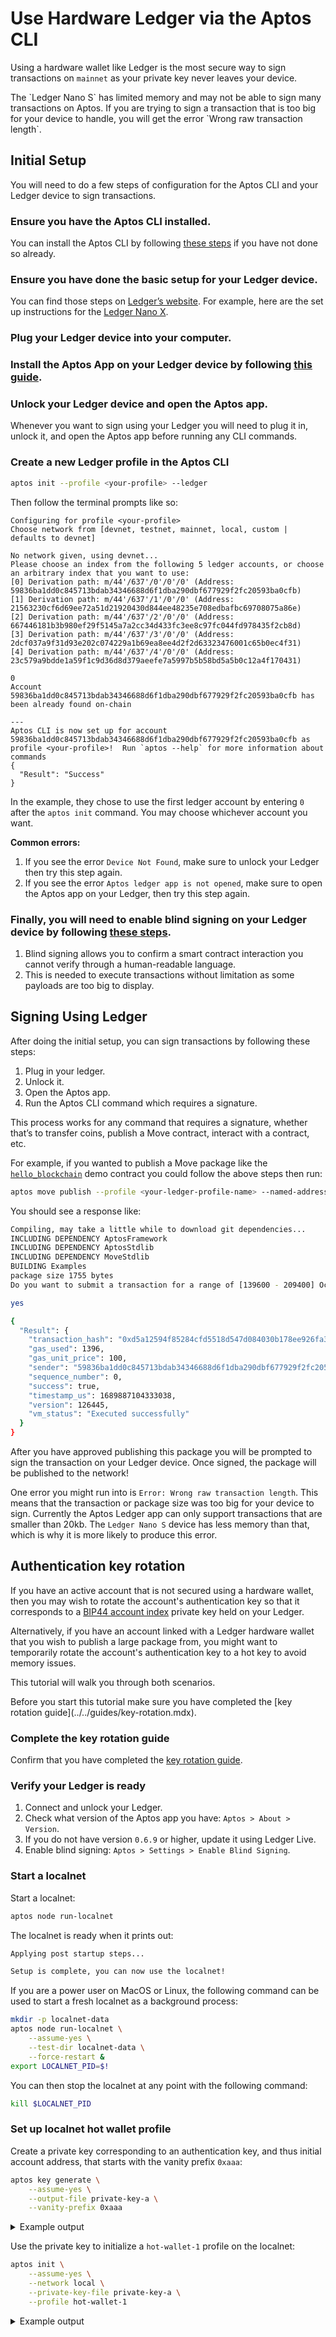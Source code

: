 
# Use Hardware Ledger via the Aptos CLI

Using a hardware wallet like Ledger is the most secure way to sign transactions on `mainnet` as your private key never leaves your device.

<Callout type="warning">
The `Ledger Nano S` has limited memory and may not be able to sign many transactions on Aptos. If you are trying to sign a transaction that is too big for your device to handle, you will get the error `Wrong raw transaction length`.
</Callout>

## Initial Setup

You will need to do a few steps of configuration for the Aptos CLI and your Ledger device to sign transactions.
<Steps>

### Ensure you have the Aptos CLI installed.
   You can install the Aptos CLI by following [these steps](../../cli.mdx) if you have not done so already.

### Ensure you have done the basic setup for your Ledger device.
   You can find those steps on [Ledger’s website](https://www.ledger.com/). For example, here are the set up instructions for the [Ledger Nano X](https://support.ledger.com/article/360018784134-zd).
### Plug your Ledger device into your computer.
### Install the Aptos App on your Ledger device by following [this guide](https://support.ledger.com/article/7326502672285-zd).
### Unlock your Ledger device and open the Aptos app.

   <Callout type="info" emoji="ℹ️">
   Whenever you want to sign using your Ledger you will need to plug it in, unlock it, and open the Aptos app before running any CLI commands.
   </Callout>

### Create a new Ledger profile in the Aptos CLI

   ```bash filename="Terminal"
   aptos init --profile <your-profile> --ledger
   ```

   Then follow the terminal prompts like so:

   ```text filename="Terminal"
   Configuring for profile <your-profile>
   Choose network from [devnet, testnet, mainnet, local, custom | defaults to devnet]

   No network given, using devnet...
   Please choose an index from the following 5 ledger accounts, or choose an arbitrary index that you want to use:
   [0] Derivation path: m/44'/637'/0'/0'/0' (Address: 59836ba1dd0c845713bdab34346688d6f1dba290dbf677929f2fc20593ba0cfb)
   [1] Derivation path: m/44'/637'/1'/0'/0' (Address: 21563230cf6d69ee72a51d21920430d844ee48235e708edbafbc69708075a86e)
   [2] Derivation path: m/44'/637'/2'/0'/0' (Address: 667446181b3b980ef29f5145a7a2cc34d433fc3ee8c97fc044fd978435f2cb8d)
   [3] Derivation path: m/44'/637'/3'/0'/0' (Address: 2dcf037a9f31d93e202c074229a1b69ea8ee4d2f2d63323476001c65b0ec4f31)
   [4] Derivation path: m/44'/637'/4'/0'/0' (Address: 23c579a9bdde1a59f1c9d36d8d379aeefe7a5997b5b58bd5a5b0c12a4f170431)

   0
   Account 59836ba1dd0c845713bdab34346688d6f1dba290dbf677929f2fc20593ba0cfb has been already found on-chain

   ---
   Aptos CLI is now set up for account 59836ba1dd0c845713bdab34346688d6f1dba290dbf677929f2fc20593ba0cfb as profile <your-profile>!  Run `aptos --help` for more information about commands
   {
     "Result": "Success"
   }
   ```

   In the example, they chose to use the first ledger account by entering `0` after the `aptos init` command. You may choose whichever account you want.

   **Common errors:**

   1. If you see the error `Device Not Found`, make sure to unlock your Ledger then try this step again.
   2. If you see the error `Aptos ledger app is not opened`, make sure to open the Aptos app on your Ledger, then try this step again.

### Finally, you will need to enable blind signing on your Ledger device by following [these steps](https://medium.com/@DavidLehman24/how-to-enable-disable-blind-signing-on-ledger-wallet-99113a85cdad).
   1. Blind signing allows you to confirm a smart contract interaction you cannot verify through a human-readable language.
   2. This is needed to execute transactions without limitation as some payloads are too big to display.
</Steps>

## Signing Using Ledger

After doing the initial setup, you can sign transactions by following these steps:

1. Plug in your ledger.
2. Unlock it.
3. Open the Aptos app.
4. Run the Aptos CLI command which requires a signature.

<Callout type="info" emoji="ℹ️">
This process works for any command that requires a signature, whether that’s to transfer coins, publish a Move contract, interact with a contract, etc.
</Callout>

For example, if you wanted to publish a Move package like the [`hello_blockchain`](https://github.com/aptos-labs/aptos-core/tree/main/aptos-move/move-examples/hello_blockchain) demo contract you could follow the above steps then run:

```bash filename="Terminal"
aptos move publish --profile <your-ledger-profile-name> --named-addresses hello_blockchain=<your-ledger-profile-name>
```

You should see a response like:

```bash filename="Terminal"
Compiling, may take a little while to download git dependencies...
INCLUDING DEPENDENCY AptosFramework
INCLUDING DEPENDENCY AptosStdlib
INCLUDING DEPENDENCY MoveStdlib
BUILDING Examples
package size 1755 bytes
Do you want to submit a transaction for a range of [139600 - 209400] Octas at a gas unit price of 100 Octas? [yes/no] >

yes

{
  "Result": {
    "transaction_hash": "0xd5a12594f85284cfd5518d547d084030b178ee926fa3d8cbf699cc0596eff538",
    "gas_used": 1396,
    "gas_unit_price": 100,
    "sender": "59836ba1dd0c845713bdab34346688d6f1dba290dbf677929f2fc20593ba0cfb",
    "sequence_number": 0,
    "success": true,
    "timestamp_us": 1689887104333038,
    "version": 126445,
    "vm_status": "Executed successfully"
  }
}

```

After you have approved publishing this package you will be prompted to sign the transaction on your Ledger device. Once signed, the package will be published to the network!

One error you might run into is `Error: Wrong raw transaction length`. This means that the transaction or package size was too big for your device to sign. Currently the Aptos Ledger app can only support transactions that are smaller than 20kb. The `Ledger Nano S` device has less memory than that, which is why it is more likely to produce this error.

## Authentication key rotation

If you have an active account that is not secured using a hardware wallet, then
you may wish to rotate the account's authentication key so that it corresponds
to a [BIP44 account index] private key held on your Ledger.

Alternatively, if you have an account linked with a Ledger hardware wallet that
you wish to publish a large package from, you might want to temporarily rotate
the account's authentication key to a hot key to avoid memory issues.

This tutorial will walk you through both scenarios.

<Callout type="warning" emoji="❗">
Before you start this tutorial make sure you have completed the
[key rotation guide](../../guides/key-rotation.mdx).
</Callout>

<Steps>

### Complete the key rotation guide

Confirm that you have completed the
[key rotation guide](../../guides/key-rotation.mdx).

### Verify your Ledger is ready

1. Connect and unlock your Ledger.
1. Check what version of the Aptos app you have: `Aptos > About > Version`.
1. If you do not have version `0.6.9` or higher, update it using Ledger Live.
1. Enable blind signing: `Aptos > Settings > Enable Blind Signing`.

### Start a localnet

Start a localnet:

```sh filename="Terminal"
aptos node run-localnet
```

The localnet is ready when it prints out:

```sh filename="Terminal"
Applying post startup steps...

Setup is complete, you can now use the localnet!
```

<Callout type="info" emoji="🧠">
If you are a power user on MacOS or Linux, the following command can be used
to start a fresh localnet as a background process:

```sh filename="Terminal"
mkdir -p localnet-data
aptos node run-localnet \
    --assume-yes \
    --test-dir localnet-data \
    --force-restart &
export LOCALNET_PID=$!
```

You can then stop the localnet at any point with the following command:

```sh filename="Terminal"
kill $LOCALNET_PID
```
</Callout>

### Set up localnet hot wallet profile

Create a private key corresponding to an authentication key, and thus initial
account address, that starts with the vanity prefix `0xaaa`:

```sh filename="Terminal"
aptos key generate \
    --assume-yes \
    --output-file private-key-a \
    --vanity-prefix 0xaaa
```

<details>
<summary>Example output</summary>
```sh filename="Terminal"
{
  "Result": {
    "PublicKey Path": "private-key-a.pub",
    "PrivateKey Path": "private-key-a",
    "Account Address:": "0xaaac71af5f2a4af4ec2639a15799bf9b945afb061c8bee102b636531c1b00eb5"
  }
}
```
</details>

Use the private key to initialize a `hot-wallet-1` profile on the localnet:

```sh filename="Terminal"
aptos init \
    --assume-yes \
    --network local \
    --private-key-file private-key-a \
    --profile hot-wallet-1
```

<details>
<summary>Example output</summary>
```sh filename="Terminal"
Configuring for profile hot-wallet-1
Configuring for network Local
Using command line argument for private key
Account 0xaaac71af5f2a4af4ec2639a15799bf9b945afb061c8bee102b636531c1b00eb5 doesn\'t exist, creating it and funding it with 100000000 Octas
Account 0xaaac71af5f2a4af4ec2639a15799bf9b945afb061c8bee102b636531c1b00eb5 funded successfully

---
Aptos CLI is now set up for account 0xaaac71af5f2a4af4ec2639a15799bf9b945afb061c8bee102b636531c1b00eb5 as profile hot-wallet-1!  Run `aptos --help` for more information about commands
{
  "Result": "Success"
}
```
</details>

### Rotate the hot wallet key

Rotate the authentication key of the hot wallet to use [BIP44 account index]
1000 on your Ledger:

```sh filename="Terminal"
aptos account rotate-key \
    --assume-yes \
    --new-derivation-index 1000 \
    --profile hot-wallet-1 \
    --save-to-profile ledger-wallet-1000
```

<Callout type="info" emoji="🧠">
As a best practice, this command uses a [BIP44 account index] that starts at a
large number (1000) to indicate that the account is secured by a rotated
authentication key on a Ledger, to ensure it does not conflict with any other
existing accounts.

This practice aids in profile recovery, as shown below.
</Callout>

Follow the instructions from the CLI prompt:

```sh filename="Terminal"
Approve rotation proof challenge signature on your Ledger device
```

<details>
<summary>Example output</summary>
```sh filename="Terminal"
{
  "Result": {
    "message": "Saved new profile ledger-wallet-1000",
    "transaction": {
      "transaction_hash": "0x1a6df99651ac170bda10cfb9898fa196321d80a928033791b9d2231f77738bb2",
      "gas_used": 448,
      "gas_unit_price": 100,
      "sender": "aaac71af5f2a4af4ec2639a15799bf9b945afb061c8bee102b636531c1b00eb5",
      "sequence_number": 0,
      "success": true,
      "timestamp_us": 1717986382369736,
      "version": 186,
      "vm_status": "Executed successfully"
    }
  }
}
```
</details>

Compare the `hot-wallet-1` and `ledger-wallet-1000` profiles, noting that they
have the same `account` address but different `public_key` values:

```sh filename="Terminal"
aptos config show-profiles --profile hot-wallet-1
aptos config show-profiles --profile ledger-wallet-1000
```

<details>
<summary>Example output</summary>
```sh filename="Terminal"
{
  "Result": {
    "hot-wallet-1": {
      "has_private_key": true,
      "public_key": "0xffb1240fd1267207cc3ed2e1b5386e090a9ca2c844d7f9e0077b3d7dd5d5e430",
      "account": "aaa271bca468fb8518f73a732a484b29a1bc296ebcb23f15639d4865a5cebe87",
      "rest_url": "http://localhost:8080",
      "faucet_url": "http://localhost:8081"
    }
  }
}
{
  "Result": {
    "ledger-wallet-1000": {
      "has_private_key": false,
      "public_key": "0x20ba83f9b9fdab73b0ace8fda26ce24c98cf55060b72b69cfbd25add6a25d09b",
      "account": "aaa271bca468fb8518f73a732a484b29a1bc296ebcb23f15639d4865a5cebe87",
      "rest_url": "http://localhost:8080",
      "faucet_url": "http://localhost:8081"
    }
  }
}
```
</details>

Since the account is no longer secured by the hot private key, delete the
private and public key files.

<Callout type="info" emoji="🧠">
If you are using a UNIX-like machine:

```shell filename="Terminal"
rm private-key-a
rm private-key-b
rm private-key-a.pub
rm private-key-b.pub
```
</Callout>

Now that you have successfully rotated the authentication key of the hot wallet,
you can delete the profiles too:

```sh filename="Terminal"
aptos config delete-profile --profile hot-wallet-1
aptos config delete-profile --profile ledger-wallet-1000
```

<details>
<summary>Example output</summary>
```sh filename="Terminal"
{
  "Result": "Deleted profile hot-wallet-1"
}
{
  "Result": "Deleted profile ledger-wallet-1000"
}
```
</details>

### Recover profile

Since you know that you rotated the authentication key of the hot wallet to the
Ledger, and since you used the best practice of a [BIP44 account index] offset
of 1000, you can easily recover the profile using the [BIP44 account index]
alone:

```sh filename="Terminal"
aptos init \
    --assume-yes \
    --derivation-index 1000 \
    --network local \
    --profile ledger-wallet-1000-recovered
```

<details>
<summary>Example output</summary>
```sh filename="Terminal"
Configuring for profile ledger-wallet-1000-recovered
Configuring for network Local
Account 0xaaac71af5f2a4af4ec2639a15799bf9b945afb061c8bee102b636531c1b00eb5 has been already found onchain

---
Aptos CLI is now set up for account 0xaaac71af5f2a4af4ec2639a15799bf9b945afb061c8bee102b636531c1b00eb5 as profile ledger-wallet-1000-recovered!  Run `aptos --help` for more information about commands
{
  "Result": "Success"
}
```
</details>

Note that this profile corresponds to the specified `0xaaa...` vanity account
address:

```sh filename="Terminal"
aptos config show-profiles --profile ledger-wallet-1000-recovered
```

<details>
<summary>Example output</summary>
```sh filename="Terminal"
{
  "Result": {
    "ledger-wallet-1000-recovered": {
      "has_private_key": false,
      "public_key": "0x20ba83f9b9fdab73b0ace8fda26ce24c98cf55060b72b69cfbd25add6a25d09b",
      "account": "aaac71af5f2a4af4ec2639a15799bf9b945afb061c8bee102b636531c1b00eb5",
      "rest_url": "http://localhost:8080",
      "faucet_url": "http://localhost:8081"
    }
  }
}
```
</details>

<Callout type="info" emoji="🧠">
The `aptos init` command first checks the [`account::OriginatingAddress`] table
for determining the account address associated with a public key, so as long as
you follow best practices from the
[key rotation guide](../../guides/key-rotation.mdx) and only
authenticate one account at a time with a private key, you'll easily be able to
recover your profile based on the [BIP44 account index] alone.
</Callout>

### Rotate to new hot private key

If you have an account linked with a Ledger hardware wallet that you wish to use
for publication of a large package, you'll be unable to sign the package
publication transaction due to the Ledger's memory limitations. In this case,
you'll want to temporarily rotate to a hot wallet.

Start by generating a new private key:

```sh filename="Terminal"
aptos key generate \
    --assume-yes \
    --output-file private-key-b \
    --vanity-prefix 0xbbb
```

<details>
<summary>Example output</summary>
```sh filename="Terminal"
{
  "Result": {
    "PublicKey Path": "private-key-b.pub",
    "PrivateKey Path": "private-key-b",
    "Account Address:": "0xbbbede2b4f1d49eff0b156ab0756889a6f2bb68f215399d5015da9ac45921b47"
  }
}
```
</details>

Rotate the authentication key of the account linked with the Ledger to the new
private key:

```sh filename="Terminal"
aptos account rotate-key \
    --assume-yes \
    --new-private-key-file private-key-b \
    --profile ledger-wallet-1000-recovered \
    --save-to-profile temporary-hot-wallet
```

Follow the instructions from the CLI prompt:

```sh filename="Terminal"
Approve rotation proof challenge signature on your Ledger device
```

```sh filename="Terminal"
Approve transaction on your Ledger device
```

<details>
<summary>Example output</summary>
```sh filename="Terminal"
{
  "Result": {
    "message": "Saved new profile temporary-hot-wallet",
    "transaction": {
      "transaction_hash": "0xe49782e92d8fd824fd6dce8f6ed42a11cf8ee84c201f3aa639c435e737c80eaa",
      "gas_used": 449,
      "gas_unit_price": 100,
      "sender": "aaac71af5f2a4af4ec2639a15799bf9b945afb061c8bee102b636531c1b00eb5",
      "sequence_number": 1,
      "success": true,
      "timestamp_us": 1717986617911082,
      "version": 631,
      "vm_status": "Executed successfully"
    }
  }
```
</details>

Since the CLI profile `ledger-wallet-1000-recovered` is now stale, rename it
in case you get interrupted and forget that the private key has been rotated:

```sh filename="Terminal"
aptos config rename-profile \
    --profile ledger-wallet-1000-recovered \
    --new-profile-name ledger-wallet-1000-stale
```

<details>
<summary>Example output</summary>
```sh filename="Terminal"
{
  "Result": "Renamed profile ledger-wallet-1000-recovered to ledger-wallet-1000-stale"
}
```
</details>

### Rotate back to Ledger

Once you've signed the large package publication transaction with the hot key,
you can then rotate the authentication key back to the corresponding to the
private key on the Ledger at index 1000:

```sh filename="Terminal"
aptos account rotate-key \
    --assume-yes \
    --new-derivation-index 1000 \
    --profile temporary-hot-wallet \
    --save-to-profile ledger-wallet-1000
```

Follow the instructions from the CLI prompt:

```sh filename="Terminal"
Approve rotation proof challenge signature on your Ledger device
```

<details>
<summary>Example output</summary>
```sh filename="Terminal"
{
  "Result": {
    "message": "Saved new profile ledger-wallet-1000",
    "transaction": {
      "transaction_hash": "0x9503819d4ea13bcd9eafed25984807d86d22e8a9837565a7495b54d13890d103",
      "gas_used": 449,
      "gas_unit_price": 100,
      "sender": "aaac71af5f2a4af4ec2639a15799bf9b945afb061c8bee102b636531c1b00eb5",
      "sequence_number": 2,
      "success": true,
      "timestamp_us": 1717986672963544,
      "version": 742,
      "vm_status": "Executed successfully"
    }
  }
}
```
</details>

Verify that the `ledger-wallet-1000-stale` and `ledger-wallet-1000` profiles
have the same `account` address and `public_key`:

```sh filename="Terminal"
aptos config show-profiles --profile ledger-wallet-1000-stale
aptos config show-profiles --profile ledger-wallet-1000
```

Delete the `temporary-hot-wallet` and `ledger-wallet-1000-stale` profiles,
which you no longer need.

```sh filename="Terminal"
aptos config delete-profile --profile temporary-hot-wallet
aptos config delete-profile --profile ledger-wallet-1000-stale
```

<details>
<summary>Example output</summary>
```sh filename="Terminal"
{
  "Result": "Deleted profile temporary-hot-wallet"
}
{
  "Result": "Deleted profile ledger-wallet-1000-stale"
}
```
</details>

Since you no longer need the temporary private key, delete it too.

<Callout type="info" emoji="🧠">
If you are using a UNIX-like machine:

```shell filename="Terminal"
rm private-key-*
```
</Callout>

### Clean up

Delete the remaining test profile:

```shell filename="Terminal"
aptos config delete-profile --profile ledger-wallet-1000
```

Then stop the localnet.

<Callout type="info" emoji="🧠">
If you are using a UNIX-like machine:

```shell filename="Terminal"
aptos config delete-profile --profile ledger-wallet-1000
kill $LOCALNET_PID
rm -fr localnet-data
```
</Callout>

</Steps>

[`account::OriginatingAddress`]: https://github.com/aptos-labs/aptos-core/blob/acb6c891cd42a63b3af96561a1aca164b800c7ee/aptos-move/framework/aptos-framework/sources/account.move#L70
[BIP44 account index]: https://github.com/bitcoin/bips/blob/master/bip-0044.mediawiki

